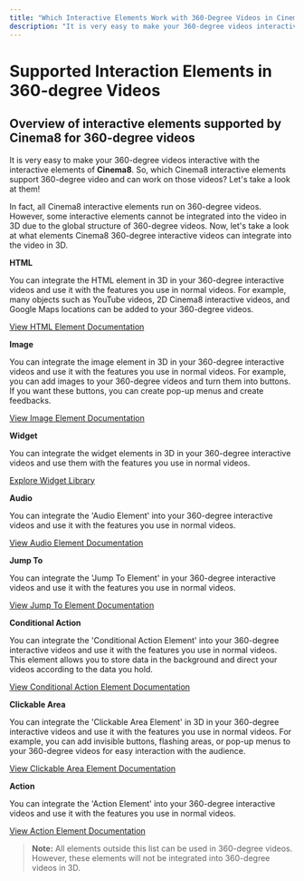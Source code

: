 ```yaml
---
title: "Which Interactive Elements Work with 360-Degree Videos in Cinema8?"
description: "It is very easy to make your 360-degree videos interactive with the interactive elements of Cinema8. So, which Cinema8 interactive elements support 360-degree video and can work on those videos? Let's take a look at them!"
---
```



# Supported Interaction Elements in 360-degree Videos

## Overview of interactive elements supported by Cinema8 for 360-degree videos

It is very easy to make your 360-degree videos interactive with the interactive elements of **Cinema8**. So, which Cinema8 interactive elements support 360-degree video and can work on those videos? Let's take a look at them!

In fact, all Cinema8 interactive elements run on 360-degree videos. However, some interactive elements cannot be integrated into the video in 3D due to the global structure of 360-degree videos. Now, let's take a look at what elements Cinema8 360-degree interactive videos can integrate into the video in 3D.

**HTML**

You can integrate the HTML element in 3D in your 360-degree interactive videos and use it with the features you use in normal videos. For example, many objects such as YouTube videos, 2D Cinema8 interactive videos, and Google Maps locations can be added to your 360-degree videos.

[View HTML Element Documentation](/engage-and-monetise/html-element)

**Image**

You can integrate the image element in 3D in your 360-degree interactive videos and use it with the features you use in normal videos. For example, you can add images to your 360-degree videos and turn them into buttons. If you want these buttons, you can create pop-up menus and create feedbacks.

[View Image Element Documentation](/design-advanced-interactivity/image-element-in-cinema8-creative-studio)

**Widget**

You can integrate the widget elements in 3D in your 360-degree interactive videos and use them with the features you use in normal videos.

[Explore Widget Library](https://cinema8.com/widget)

**Audio**

You can integrate the 'Audio Element' into your 360-degree interactive videos and use it with the features you use in normal videos.

[View Audio Element Documentation](/design-advanced-interactivity/how-to-use-audio-element)

**Jump To**

You can integrate the 'Jump To Element' in your 360-degree interactive videos and use it with the features you use in normal videos.

[View Jump To Element Documentation](/design-advanced-interactivity/how-to-use-the-jump-to-element-in-cinema8)

**Conditional Action**

You can integrate the 'Conditional Action Element' into your 360-degree interactive videos and use it with the features you use in normal videos. This element allows you to store data in the background and direct your videos according to the data you hold.

[View Conditional Action Element Documentation](/design-advanced-interactivity/conditional-action-element)

**Clickable Area**

You can integrate the 'Clickable Area Element' in 3D in your 360-degree interactive videos and use it with the features you use in normal videos. For example, you can add invisible buttons, flashing areas, or pop-up menus to your 360-degree videos for easy interaction with the audience.

[View Clickable Area Element Documentation](/engage-and-monetise/hotspot-element)

**Action**

You can integrate the 'Action Element' into your 360-degree interactive videos and use it with the features you use in normal videos.

[View Action Element Documentation](/design-advanced-interactivity/how-to-use-action-elements)

> **Note:** All elements outside this list can be used in 360-degree videos. However, these elements will not be integrated into 360-degree videos in 3D.
